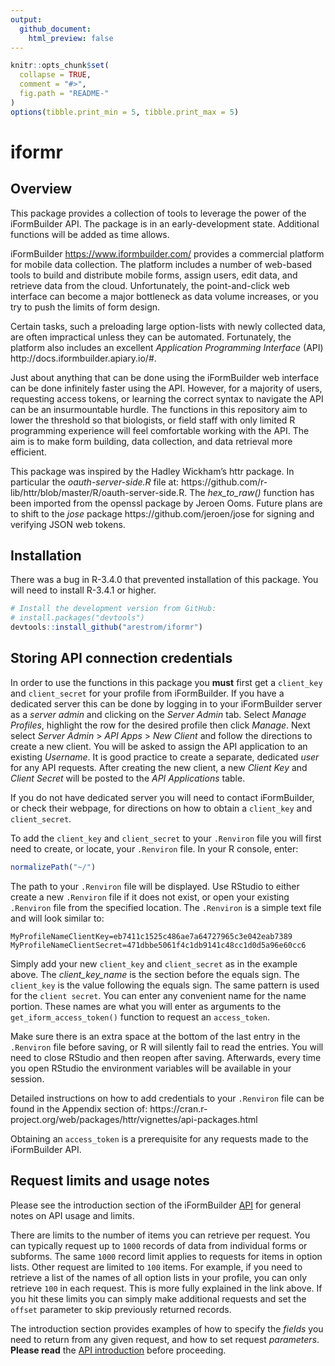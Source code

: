 ```yaml
---
output:
  github_document:
    html_preview: false
---
```


```r
knitr::opts_chunk$set(
  collapse = TRUE,
  comment = "#>",
  fig.path = "README-"
)
options(tibble.print_min = 5, tibble.print_max = 5)
```

# iformr

## Overview

This package provides a collection of tools to leverage the power of the iFormBuilder API. The package is in an early-development state. Additional functions will be added as time allows.

iFormBuilder <https://www.iformbuilder.com/> provides a commercial platform for mobile data collection. The platform includes a number of web-based tools to build and distribute mobile forms, assign users, edit data, and retrieve data from the cloud. Unfortunately, the point-and-click web interface can become a major bottleneck as data volume increases, or you try to push the limits of form design.

Certain tasks, such a preloading large option-lists with newly collected data, are often impractical unless they can be automated. Fortunately, the platform also includes an excellent *Application Programming Interface* (API) http://docs.iformbuilder.apiary.io/#.

Just about anything that can be done using the iFormBuilder web interface can be done infinitely faster using the API. However, for a majority of users, requesting access tokens, or learning the correct syntax to navigate the API can be an insurmountable hurdle. The functions in this repository aim to lower the threshold so that biologists, or field staff with only limited R programming experience will feel comfortable working with the API. The aim is to make form building, data collection, and data retrieval more efficient. 

This package was inspired by the Hadley Wickham's httr package. In particular the *oauth-server-side.R* file at: https://github.com/r-lib/httr/blob/master/R/oauth-server-side.R. The *hex_to_raw()* function has been imported from the openssl package by Jeroen Ooms. Future plans are to shift to the *jose* package https://github.com/jeroen/jose for signing and verifying JSON web tokens.

## Installation

There was a bug in R-3.4.0 that prevented installation of this package. You will need to install R-3.4.1 or higher.

```r
# Install the development version from GitHub:
# install.packages("devtools")
devtools::install_github("arestrom/iformr")
```

## Storing API connection credentials

In order to use the functions in this package you **must** first get a `client_key` and `client_secret` for your profile from iFormBuilder. If you have a dedicated server this can be done by logging in to your iFormBuilder server as a *server admin* and clicking on the *Server Admin* tab. Select *Manage Profiles*, highlight the row for the desired profile then click *Manage*. Next select *Server Admin* > *API Apps* > *New Client* and follow the directions to create a new client. You will be asked to assign the API application to an existing *Username*. It is good practice to create a separate, dedicated *user* for any API requests. After creating the new client, a new *Client Key* and *Client Secret* will be posted to the *API Applications* table. 

If you do not have dedicated server you will need to contact iFormBuilder, or check their webpage, for directions on how to obtain a `client_key` and `client_secret`. 

To add the `client_key` and `client_secret` to your `.Renviron` file you will first need to create, or locate, your `.Renviron` file. In your R console, enter: 

```r
normalizePath("~/")
```

The path to your `.Renviron` file will be displayed. Use RStudio to either create a new `.Renviron` file if it does not exist, or open your existing `.Renviron` file from the specified location. The `.Renviron` is a simple text file and will look similar to:

```
MyProfileNameClientKey=eb7411c1525c486ae7a64727965c3e042eab7389
MyProfileNameClientSecret=471dbbe5061f4c1db9141c48cc1d0d5a96e60cc6

```

Simply add your new `client_key` and `client_secret` as in the example above. The *client_key_name* is the section before the equals sign. The `client_key` is the value following the equals sign. The same pattern is used for the `client secret`. You can enter any convenient name for the name portion. These names are what you will enter as arguments to the `get_iform_access_token()` function to request an `access_token`.

Make sure there is an extra space at the bottom of the last entry in the `.Renviron` file before saving, or R will silently fail to read the entries. You will need to close RStudio and then reopen after saving. Afterwards, every time you open RStudio the environment variables will be available in your session.

Detailed instructions on how to add credentials to your `.Renviron` file can be found in the Appendix section of: https://cran.r-project.org/web/packages/httr/vignettes/api-packages.html

Obtaining an `access_token` is a prerequisite for any requests made to the iFormBuilder API.

## Request limits and usage notes

Please see the introduction section of the iFormBuilder [API](http://docs.iformbuilder.apiary.io/#reference/user-resource/user) for general notes on API usage and limits. 

There are limits to the number of items you can retrieve per request. You can typically request up to `1000` records of data from individual forms or subforms. The same `1000` record limit applies to requests for items in option lists. Other request are limited to `100` items. For example, if you need to retrieve a list of the names of all option lists in your profile, you can only retrieve `100` in each request. This is more fully explained in the link above. If you hit these limits you can simply make additional requests and set the `offset` parameter to skip previously returned records.

The introduction section provides examples of how to specify the *fields* you need to return from any given request, and how to set request *parameters*. **Please read** the [API introduction](http://docs.iformbuilder.apiary.io/#reference/user-resource/user) before proceeding.








